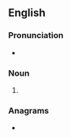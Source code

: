 ==English==

===Pronunciation===
* {{IPA|/ˈæk.tɪŋz/|lang=en}}

===Noun===
{{head|en|noun plural form}}

# {{plural of|acting|lang=en}}

===Anagrams===
* {{anagrams|en|casting}}